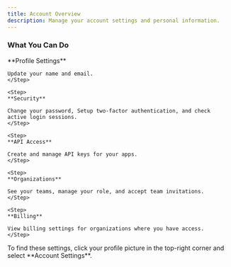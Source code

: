 ```yaml
---
title: Account Overview
description: Manage your account settings and personal information.
---
```



[//]: # (// TODO: Add a screenshot of the main account settings page.)

### What You Can Do

<Steps>
	<Step>
    **Profile Settings**

    Update your name and email.
    </Step>

	<Step>
    **Security**

    Change your password, Setup two-factor authentication, and check active login sessions.
    </Step>

	<Step>
    **API Access**

    Create and manage API keys for your apps.
    </Step>

	<Step>
    **Organizations**

    See your teams, manage your role, and accept team invitations.
    </Step>

	<Step>
    **Billing**

    View billing settings for organizations where you have access.
    </Step>
</Steps>

<Callout type="info">
To find these settings, click your profile picture in the top-right corner and select **Account Settings**.
</Callout>
